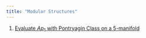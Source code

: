 ```yaml
---
title: "Modular Structures"
---
```


1. [Evaluate $A p_1$ with Pontryagin Class on a 5-manifold](https://mathoverflow.net/questions/499085/evaluate-a-p-1-with-pontryagin-class-on-a-5-manifold)